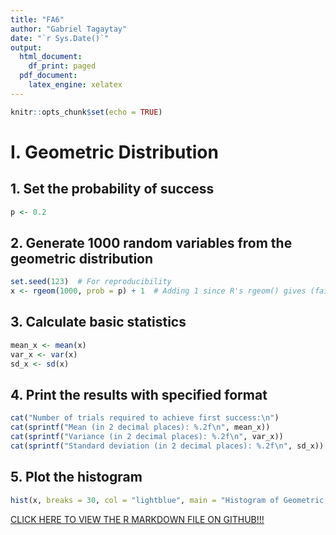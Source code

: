 ---
title: "FA6"
author: "Gabriel Tagaytay"
date: "`r Sys.Date()`"
output:
  html_document:
    df_print: paged
  pdf_document:
    latex_engine: xelatex
---

```{r setup, include=FALSE}
knitr::opts_chunk$set(echo = TRUE)
```

# I. Geometric Distribution  

## 1. Set the probability of success
```{r}
p <- 0.2
```

## 2. Generate 1000 random variables from the geometric distribution
```{r}
set.seed(123)  # For reproducibility
x <- rgeom(1000, prob = p) + 1  # Adding 1 since R's rgeom() gives (failures before first success)
```

## 3. Calculate basic statistics
```{r}
mean_x <- mean(x)
var_x <- var(x)
sd_x <- sd(x)
```

## 4. Print the results with specified format
```{r}
cat("Number of trials required to achieve first success:\n")
cat(sprintf("Mean (in 2 decimal places): %.2f\n", mean_x))
cat(sprintf("Variance (in 2 decimal places): %.2f\n", var_x))
cat(sprintf("Standard deviation (in 2 decimal places): %.2f\n", sd_x))
```

## 5. Plot the histogram
```{r}
hist(x, breaks = 30, col = "lightblue", main = "Histogram of Geometric Distribution", xlab = "Number of Trials", ylab = "Frequency")
```

[CLICK HERE TO VIEW THE R MARKDOWN FILE ON GITHUB!!!](https://github.com/gabriyeeel/Formattive-Assessments-Files/blob/main/FA6.Rmd)
